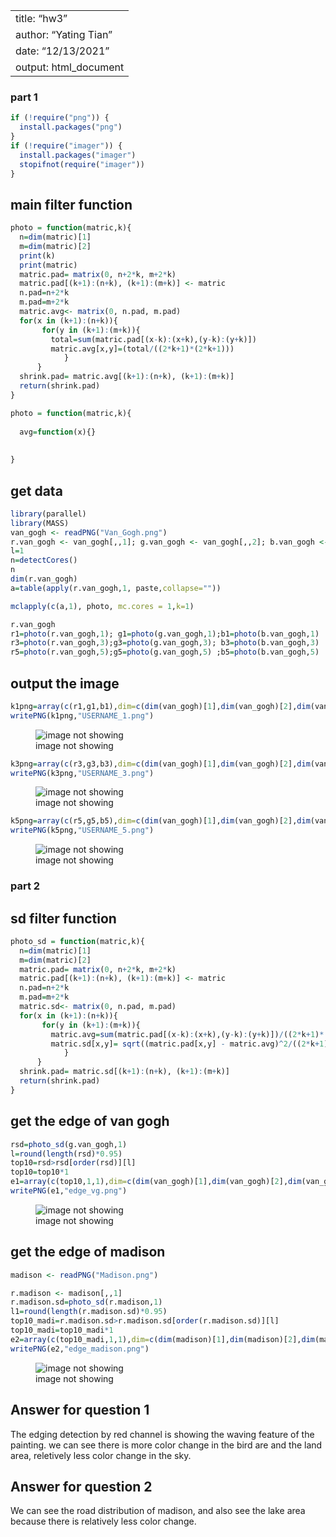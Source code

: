 
---
title: "hw3"
author: "Yating Tian"
date: "12/13/2021"
output: html_document
---
### part 1

```r

if (!require("png")) {
  install.packages("png")
}
if (!require("imager")) {
  install.packages("imager")
  stopifnot(require("imager"))
}
```

## main filter function
```r

photo = function(matric,k){
  n=dim(matric)[1]
  m=dim(matric)[2]
  print(k)
  print(matric)
  matric.pad= matrix(0, n+2*k, m+2*k)
  matric.pad[(k+1):(n+k), (k+1):(m+k)] <- matric
  n.pad=n+2*k
  m.pad=m+2*k
  matric.avg<- matrix(0, n.pad, m.pad)
  for(x in (k+1):(n+k)){
       for(y in (k+1):(m+k)){
         total=sum(matric.pad[(x-k):(x+k),(y-k):(y+k)])
         matric.avg[x,y]=(total/((2*k+1)*(2*k+1)))
            }
      }
  shrink.pad= matric.avg[(k+1):(n+k), (k+1):(m+k)]
  return(shrink.pad)
}

photo = function(matric,k){
  
  avg=function(x){}
  
  
}

```

## get data
```r

library(parallel)
library(MASS)
van_gogh <- readPNG("Van_Gogh.png")
r.van_gogh <- van_gogh[,,1]; g.van_gogh <- van_gogh[,,2]; b.van_gogh <- van_gogh[,,3]
l=1
n=detectCores()
n
dim(r.van_gogh)
a=table(apply(r.van_gogh,1, paste,collapse=""))

mclapply(c(a,1), photo, mc.cores = 1,k=1)

r.van_gogh
r1=photo(r.van_gogh,1); g1=photo(g.van_gogh,1);b1=photo(b.van_gogh,1)
r3=photo(r.van_gogh,3);g3=photo(g.van_gogh,3); b3=photo(b.van_gogh,3)
r5=photo(r.van_gogh,5);g5=photo(g.van_gogh,5) ;b5=photo(b.van_gogh,5)
```

## output the image
```r
k1png=array(c(r1,g1,b1),dim=c(dim(van_gogh)[1],dim(van_gogh)[2],dim(van_gogh)[3]))
writePNG(k1png,"USERNAME_1.png")
```

![image not showing](C:/Users/Yatin/Documents/fall2021/stat305/USERNAME_1.png)
```r
k3png=array(c(r3,g3,b3),dim=c(dim(van_gogh)[1],dim(van_gogh)[2],dim(van_gogh)[3]))
writePNG(k3png,"USERNAME_3.png")
```
![image not showing](C:/Users/Yatin/Documents/fall2021/stat305/USERNAME_3.png)

```r
k5png=array(c(r5,g5,b5),dim=c(dim(van_gogh)[1],dim(van_gogh)[2],dim(van_gogh)[3]))
writePNG(k5png,"USERNAME_5.png")

```
![image not showing](C:/Users/Yatin/Documents/fall2021/stat305/USERNAME_5.png)

### part 2

## sd filter function##
```r

photo_sd = function(matric,k){
  n=dim(matric)[1]
  m=dim(matric)[2]
  matric.pad= matrix(0, n+2*k, m+2*k)
  matric.pad[(k+1):(n+k), (k+1):(m+k)] <- matric
  n.pad=n+2*k
  m.pad=m+2*k
  matric.sd<- matrix(0, n.pad, m.pad)
  for(x in (k+1):(n+k)){
       for(y in (k+1):(m+k)){
         matric.avg=sum(matric.pad[(x-k):(x+k),(y-k):(y+k)])/((2*k+1)*(2*k+1))
         matric.sd[x,y]= sqrt((matric.pad[x,y] - matric.avg)^2/((2*k+1)*(2*k+1)))
            }
      }
  shrink.pad= matric.sd[(k+1):(n+k), (k+1):(m+k)]
  return(shrink.pad)
}

```

## get the edge of van gogh##
```r
rsd=photo_sd(g.van_gogh,1)
l=round(length(rsd)*0.95)
top10=rsd>rsd[order(rsd)][l]
top10=top10*1
e1=array(c(top10,1,1),dim=c(dim(van_gogh)[1],dim(van_gogh)[2],dim(van_gogh)[3]))
writePNG(e1,"edge_vg.png")
```

![image not showing](C:/Users/Yatin/Documents/fall2021/stat305/edge_vg.png)

## get the edge of madison ##
```r
madison <- readPNG("Madison.png")

r.madison <- madison[,,1]
r.madison.sd=photo_sd(r.madison,1)
l1=round(length(r.madison.sd)*0.95)
top10_madi=r.madison.sd>r.madison.sd[order(r.madison.sd)][l]
top10_madi=top10_madi*1
e2=array(c(top10_madi,1,1),dim=c(dim(madison)[1],dim(madison)[2],dim(madison)[3]))
writePNG(e2,"edge_madison.png")
```


![image not showing](C:/Users/Yatin/Documents/fall2021/stat305/edge_madison.png)

## Answer for question 1

The edging detection by red channel is showing the waving feature of the painting.
we can see there is more color change in the bird are and the land area, reletively less
color change in the sky.

## Answer for question 2

We can see the road distribution of madison, and also see the lake area because there
is relatively less color change. 


